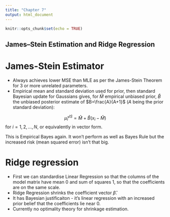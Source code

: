 ```yaml
---
title: "Chapter 7"
output: html_document
---
```


```r
knitr::opts_chunk$set(echo = TRUE)
```

## James–Stein Estimation and Ridge Regression

# James-Stein Estimator

- Always achieves lower MSE than MLE as per the James-Stein Theorem for 3 or more unrelated parameters.
- Empirical mean and standard deviation used for prior, then standard Bayesian update for Gaussians gives, for $\hat{M}$ empirical unbiased prior, $\hat{B}$ the unbiased posterior estimate of $B=\frac{A}{A+1}$ ($A$ being the prior standard deviation):

$$\hat{\mu}^{JS}_i = \hat{M} + \hat{B}(x_i - \hat{M})$$ for $i=1, 2,..., N,$ or equivalently in vector form.

This is Empirical Bayes again. It won't perform as well as Bayes Rule but the increased risk (mean squared error) isn't that big.

# Ridge regression

- First we can standardise Linear Regression so that the columns of the model matrix have mean 0 and sum of squares 1, so that the coefficients are on the same scale.
- Ridge Regression shrinks the coefficient vector $\hat{\beta}$.
- It has Bayesian justificaiton - it's linear regression with an increased prior belief that the coefficients lie near 0.
- Currently no optimality theory for shrinkage estimation.

